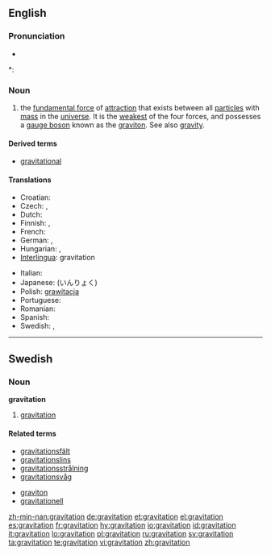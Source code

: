 {{also|Gravitation}}
==English==
{{wikipedia}}

===Pronunciation===
* {{audio|en-us-gravitation.ogg|Audio (US)}}

*: {{rhymes|eɪʃǝn}}

===Noun===
{{infl|en|noun}}

# {{physics}} the [[fundamental force]] of [[attraction]] that exists between all [[particle]]s with [[mass]] in the [[universe]].  It is the [[weakest]] of the four forces, and possesses a [[gauge boson]] known as the [[graviton]].  See also [[gravity]].

====Derived terms====
* [[gravitational]]

====Translations====
{{trans-top|fundamental force of attraction}}
* Croatian: {{t-|hr|gravitacija|f|alt=gravitácija}}
* Czech: {{t-|cs|přitažlivost|f}}, {{t-|cs|gravitace|f}}
* Dutch: {{t+|nl|zwaartekracht|f}}
* Finnish: {{t-|fi|painovoima}}, {{t-|fi|gravitaatio}}
* French: {{t+|fr|gravitation|f}}
* German: {{t+|de|Schwerkraft|f}}, {{t+|de|Gravitation|f}}
* Hungarian: {{t|hu|gravitáció}},  {{t|hu|tömegvonzás}}
* [[Interlingua]]: gravitation
{{trans-mid}}
* Italian: {{t+|it|gravitazione|f}}
* Japanese: {{t-|ja|引力|tr=inryoku|sc=Jpan}} (いんりょく)
* Polish: [[grawitacja]] {{f}}
* Portuguese: {{t+|pt|gravitação|f}}
* Romanian: {{t-|ro|gravitaţie|f}}
* Spanish: {{t+|es|gravitación|f}}
* Swedish: {{t+|sv|gravitation|c}}, {{t+|sv|tyngdkraft|c}}
{{trans-bottom}}

----

==Swedish==

===Noun===
{{sv-noun-unc-irreg-c|2=gravitationen}}
'''gravitation''' {{c}}

# {{context|physics|lang=sv}} [[#English|gravitation]]

====Related terms====
* [[gravitationsfält]]
* [[gravitationslins]]
* [[gravitationsstrålning]]
* [[gravitationsvåg]]

* [[graviton#Swedish|graviton]]
* [[gravitationell]]

[[zh-min-nan:gravitation]]
[[de:gravitation]]
[[et:gravitation]]
[[el:gravitation]]
[[es:gravitation]]
[[fr:gravitation]]
[[hy:gravitation]]
[[io:gravitation]]
[[id:gravitation]]
[[it:gravitation]]
[[lo:gravitation]]
[[pl:gravitation]]
[[ru:gravitation]]
[[sv:gravitation]]
[[ta:gravitation]]
[[te:gravitation]]
[[vi:gravitation]]
[[zh:gravitation]]